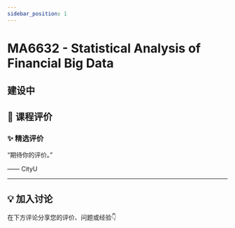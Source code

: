 ```yaml
---
sidebar_position: 1
---
```



# MA6632 - Statistical Analysis of Financial Big Data

## 建设中

## **💬 课程评价**

### ✨ **精选评价**
<div className={commentStyles.commentBox}>
    <p className={commentStyles.commentText}>
        “期待你的评价。”
    </p>
    <p className={commentStyles.commentAuthor}>—— CityU</p>
</div>

---

## **💡 加入讨论**

在下方评论分享您的评价、问题或经验👇
<Utterances />
